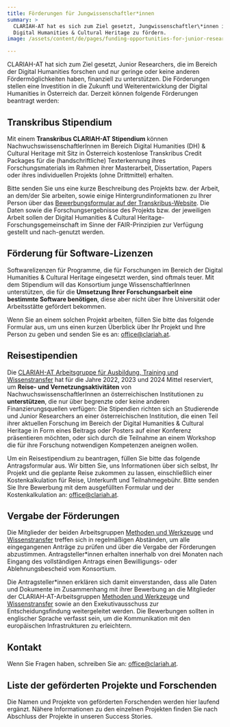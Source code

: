 ```yaml
---
title: Förderungen für Jungwissenschaftler*innen
summary: >
  CLARIAH-AT hat es sich zum Ziel gesetzt, Jungwissenschaftler\*innen im Bereich
  Digital Humanities & Cultural Heritage zu fördern.
image: /assets/content/de/pages/funding-opportunities-for-junior-researcher/image.jpg

---
```


CLARIAH-AT hat sich zum Ziel gesetzt, Junior Researchers, die im Bereich der Digital Humanities forschen und nur geringe oder keine anderen Fördermöglichkeiten haben, finanziell zu unterstützen. Die Förderungen stellen eine Investition in die Zukunft und Weiterentwicklung der Digital Humanities in Österreich dar. Derzeit können folgende Förderungen beantragt werden:

## Transkribus Stipendium

Mit einem **Transkribus CLARIAH-AT Stipendium** können NachwuchswissenschaftlerInnen im Bereich Digital Humanities (DH) & Cultural Heritage mit Sitz in Österreich kostenlose Transkribus Credit Packages für die (handschriftliche) Texterkennung ihres Forschungsmaterials im Rahmen ihrer Masterarbeit, Dissertation, Papers oder ihres individuellen Projekts (ohne Drittmittel) erhalten.

Bitte senden Sie uns eine kurze Beschreibung des Projekts bzw. der Arbeit, an dem/der Sie arbeiten, sowie einige Hintergrundinformationen zu Ihrer Person über das [Bewerbungsformular auf der Transkribus-Website](https://readcoop.eu/transkribus/scholarship/clariah/). Die Daten sowie die Forschungsergebnisse des Projekts bzw. der jeweiligen Arbeit sollen der Digital Humanities & Cultural Heritage-Forschungsgemeinschaft im Sinne der FAIR-Prinzipien zur Verfügung gestellt und nach-genutzt werden.

<LinkButton label="Bewerben Sie sich für das CLARIAH-AT Transkribus Stipendium" href="https://readcoop.eu/transkribus/scholarship/clariah/" />

## Förderung für Software-Lizenzen

Softwarelizenzen für Programme, die für Forschungen im Bereich der Digital Humanities & Cultural Heritage eingesetzt werden, sind oftmals teuer. Mit dem Stipendium will das Konsortium junge WissenschaftlerInnen unterstützen, die für die **Umsetzung Ihrer Forschungsarbeit eine bestimmte Software benötigen**, diese aber nicht über Ihre Universität oder Arbeitsstätte gefördert bekommen.

Wenn Sie an einem solchen Projekt arbeiten, füllen Sie bitte das folgende Formular aus, um uns einen kurzen Überblick über Ihr Projekt und Ihre Person zu geben und senden Sie es an: [office@clariah.at](mailto:office@clariah.at).

<DownloadButton label="Antrag für Softwarelizenzen herunterladen (Word)" href="/assets/content/de/pages/funding-opportunities-for-junior-researcher/aktualisiert_formular_lizenzpool_clariah_at.docx" />

## Reisestipendien

Die [CLARIAH-AT Arbeitsgruppe für Ausbildung, Training und Wissenstransfer](/de/the-clariah-at-working-groups/#ausbildung-training-und-wissenstransfer) hat für die Jahre 2022, 2023 und 2024 Mittel reserviert, um **Reise- und Vernetzungsaktivitäten** von NachwuchswissenschaftlerInnen an österreichischen Institutionen zu **unterstützen**, die nur über begrenzte oder keine anderen Finanzierungsquellen verfügen: Die Stipendien richten sich an Studierende und Junior Researchers an einer österreichischen Institution, die einen Teil ihrer aktuellen Forschung im Bereich der Digital Humanities & Cultural Heritage in Form eines Beitrags oder Posters auf einer Konferenz präsentieren möchten, oder sich durch die Teilnahme an einem Workshop die für ihre Forschung notwendigen Kompetenzen aneignen wollen.

Um ein Reisestipendium zu beantragen, füllen Sie bitte das folgende Antragsformular aus. Wir bitten Sie, uns Informationen über sich selbst, Ihr Projekt und die geplante Reise zukommen zu lassen, einschließlich einer Kostenkalkulation für Reise, Unterkunft und Teilnahmegebühr. Bitte senden Sie Ihre Bewerbung mit dem ausgefüllten Formular und der Kostenkalkulation an: [office@clariah.at](mailto:office@clariah.at).

<DownloadButton label="Antrag für Reisestipendien herunterladen (Word)" href="/assets/content/de/pages/funding-opportunities-for-junior-researcher/aktualisiert_clariah-at_travelgrants.docx" />

## Vergabe der Förderungen

Die Mitglieder der beiden Arbeitsgruppen [Methoden und Werkzeuge](/de/the-clariah-at-working-groups/#methoden-und-werkzeuge) und [Wissenstransfer](/de/the-clariah-at-working-groups/#ausbildung-training-und-wissenstransfer) treffen sich in regelmäßigen Abständen, um alle eingegangenen Anträge zu prüfen und über die Vergabe der Förderungen abzustimmen. Antragsteller\*innen erhalten innerhalb von drei Monaten nach Eingang des vollständigen Antrags einen Bewilligungs- oder Ablehnungsbescheid vom Konsortium.

Die Antragsteller\*innen erklären sich damit einverstanden, dass alle Daten und Dokumente im Zusammenhang mit ihrer Bewerbung an die Mitglieder der CLARIAH-AT-Arbeitsgruppen [Methoden und Werkzeuge](/de/the-clariah-at-working-groups/#methoden-und-werkzeuge) und [Wissenstransfer](/de/the-clariah-at-working-groups/#ausbildung-training-und-wissenstransfer) sowie an den Exekutivausschuss zur Entscheidungsfindung weitergeleitet werden. Die Bewerbungen sollten in englischer Sprache verfasst sein, um die Kommunikation mit den europäischen Infrastrukturen zu erleichtern.

## Kontakt

Wenn Sie Fragen haben, schreiben Sie an: [office@clariah.at](mailto:office@clariah.at).

## Liste der geförderten Projekte und Forschenden

Die Namen und Projekte von geförderten Forschenden werden hier laufend ergänzt. Nähere Informationen zu den einzelnen Projekten finden Sie nach Abschluss der Projekte in unseren Success Stories.
